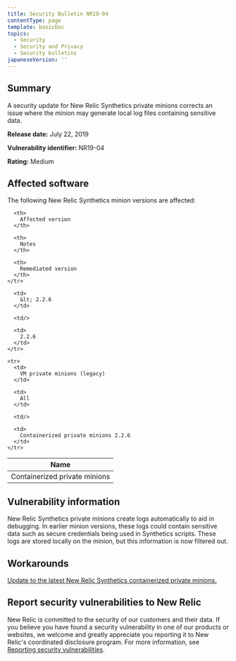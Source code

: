 ```yaml
---
title: Security Bulletin NR19-04
contentType: page
template: basicDoc
topics:
  - Security
  - Security and Privacy
  - Security bulletins
japaneseVersion: ''
---
```


## Summary

A security update for New Relic Synthetics private minions corrects an issue where the minion may generate local log files containing sensitive data.

**Release date:** July 22, 2019

**Vulnerability identifier:** NR19-04

**Rating:** Medium

## Affected software

The following New Relic Synthetics minion versions are affected:

<Table>
  <thead>
    <tr>
      <th>
        Name
      </th>

      <th>
        Affected version
      </th>

      <th>
        Notes
      </th>

      <th>
        Remediated version
      </th>
    </tr>
  </thead>

  <tbody>
    <tr>
      <td>
        Containerized private minions
      </td>

      <td>
        &lt; 2.2.6
      </td>

      <td/>

      <td>
        2.2.6
      </td>
    </tr>

    <tr>
      <td>
        VM private minions (legacy)
      </td>

      <td>
        All
      </td>

      <td/>

      <td>
        Containerized private minions 2.2.6
      </td>
    </tr>
  </tbody>
</Table>

## Vulnerability information

New Relic Synthetics private minions create logs automatically to aid in debugging. In earlier minion versions, these logs could contain sensitive data such as secure credentials being used in Synthetics scripts. These logs are stored locally on the minion, but this information is now filtered out.

## Workarounds

[Update to the latest New Relic Synthetics containerized private minions.](https://docs.newrelic.com/docs/synthetics/new-relic-synthetics/private-locations/install-containerized-private-minions-cpms#install-update)

## Report security vulnerabilities to New Relic

New Relic is committed to the security of our customers and their data. If you believe you have found a security vulnerability in one of our products or websites, we welcome and greatly appreciate you reporting it to New Relic's coordinated disclosure program. For more information, see [Reporting security vulnerabilities](/docs/security/new-relic-security/data-privacy/reporting-security-vulnerabilities).
